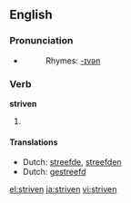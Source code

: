 ==English==

===Pronunciation===
* {{IPA|/'stɻɪvən/}}
*: Rhymes: [[Rhymes:English:-ɪvən|-ɪvən]]

===Verb===
'''striven'''
# {{past participle of| [[strive]]}}

====Translations====
* Dutch: [[streefde]], [[streefden]]
* Dutch: [[gestreefd]]

[[el:striven]]
[[ja:striven]]
[[vi:striven]]